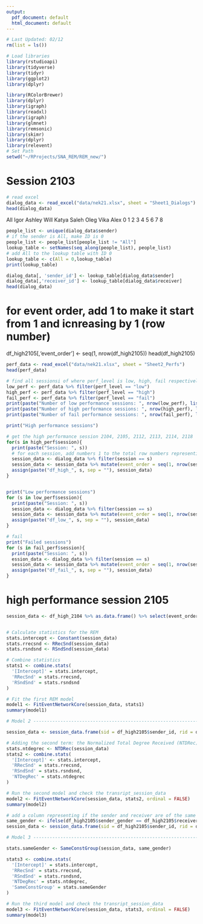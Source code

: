 ```yaml
---
output:
  pdf_document: default
  html_document: default
---
```

```r
# Last Updated: 02/12
rm(list = ls())

# Load libraries
library(rstudioapi)
library(tidyverse)
library(tidyr)
library(ggplot2)
library(dplyr)

library(RColorBrewer)
library(dplyr)
library(igraph)
library(readxl)
library(igraph)
library(glmnet)
library(remsonic)
library(skimr)
library(dplyr)
library(relevent)
# Set Path
setwd("~/RProjects/SNA_REM/REM_new/")
```

# Session 2103
```r
# read excel
dialog_data <- read_excel("data/nek21.xlsx", sheet = "Sheet1_Dialogs")
head(dialog_data)
```

 All   Igor Ashley   Will  Katya  Saleh   Oleg   Vika   Alex 
     0      1      2      3      4      5      6      7      8 

```r
people_list <- unique(dialog_data$sender)
# if the sender is All, make ID is 0
people_list <- people_list[people_list != "All"]
lookup_table <- setNames(seq_along(people_list), people_list)
# add All to the lookup table with ID 0
lookup_table <- c(All = 0,lookup_table)
print(lookup_table)
```


```r
dialog_data[, 'sender_id'] <- lookup_table[dialog_data$sender]
dialog_data[,'receiver_id'] <- lookup_table[dialog_data$receiver]
head(dialog_data)
```

# for event order, add 1 to make it start from 1  and icnreasing by 1 (row number)
df_high2105[,'event_order'] <- seq(1, nrow(df_high2105))
head(df_high2105)


```r
perf_data <- read_excel("data/nek21.xlsx", sheet = "Sheet2_Perfs")
head(perf_data)
```


```r
# find all sessionsi of where perf_level is low, high, fail respectively
low_perf <- perf_data %>% filter(perf_level == "low")
high_perf <- perf_data %>% filter(perf_level == "high")
fail_perf <- perf_data %>% filter(perf_level == "fail")
print(paste("Number of low performance sessions: ", nrow(low_perf), list(low_perf$session)))
print(paste("Number of high performance sessions: ", nrow(high_perf), list(high_perf$session)))
print(paste("Number of fail performance sessions: ", nrow(fail_perf), list(fail_perf$session)))
```

```r
print("High performance sessions")

# get the high performance session 2104, 2105, 2112, 2113, 2114, 2118
for(s in high_perf$session){
  print(paste("Session: ", s))
  # for each session, add numbers 1 to the total row numbers representing the event order
  session_data <- dialog_data %>% filter(session == s)
  session_data <- session_data %>% mutate(event_order = seq(1, nrow(session_data)))
  assign(paste("df_high_", s, sep = ""), session_data)
}


print("Low performance sessions")
for (s in low_perf$session){
  print(paste("Session: ", s))
  session_data <- dialog_data %>% filter(session == s)
  session_data <- session_data %>% mutate(event_order = seq(1, nrow(session_data)))
  assign(paste("df_low_", s, sep = ""), session_data)
}

# fail
print("Failed sessions")
for (s in fail_perf$session){
  print(paste("Session: ", s))
  ession_data <- dialog_data %>% filter(session == s)
  session_data <- session_data %>% mutate(event_order = seq(1, nrow(session_data)))
  assign(paste("df_fail_", s, sep = ""), session_data)
}
```

# high performance session 2105


```r

session_data <- df_high_2104 %>% as.data.frame() %>% select(event_order, sender_id, receiver_id)


# Calculate statistics for the REM
stats.intercept <- Constant(session_data)
stats.rrecsnd <- RRecSnd(session_data)
stats.rsndsnd <- RSndSnd(session_data)

# Combine statistics
stats1 <- combine.stats(
  '[Intercept]' = stats.intercept,
  'RRecSnd' = stats.rrecsnd,
  'RSndSnd' = stats.rsndsnd
)

# Fit the first REM model
model1 <- FitEventNetworkCore(session_data, stats1)
summary(model1)

```


```r

# Model 2 -----------------------------------------------------------------

session_data <- session_data.frame(sid = df_high2105$sender_id, rid = df_high2105$receiver_id, time = df_high2105$event_order,sender_dialog = df_high2105$sender_dialog)

# Adding the second term: the Normalized Total Degree Received (NTDRec)
stats.ntdegrec <- NTDRec(session_data)
stats2 <- combine.stats(
  '[Intercept]' <- stats.intercept,
  'RRecSnd' = stats.rrecsnd,
  'RSndSnd' = stats.rsndsnd,
  'NTDegRec' = stats.ntdegrec
)

# Run the second model and check the transript_session_data
model2 <- FitEventNetworkCore(session_data, stats2, ordinal = FALSE)
summary(model2)
```


```r

# add a column representing if the sender and receiver are of the same gender
same_gender <- ifelse(df_high2105$sender_gender == df_high2105$receiver_gender, 1, 0)
session_data <- session_data.frame(sid = df_high2105$sender_id, rid = df_high2105$receiver_id, time = df_high2105$event_order,sender_dialog = df_high2105$sender_dialog)

# Model 3 -----------------------------------------------------------------

stats.sameGender <- SameConstGroup(session_data, same_gender)

stats3 <- combine.stats(
  '[Intercept]' = stats.intercept,
  'RRecSnd' = stats.rrecsnd,
  'RSndSnd' = stats.rsndsnd,
  'NTDegRec' = stats.ntdegrec,
  'SameConstGroup' = stats.sameGender
)

# Run the third model and check the transript_session_data
model3 <- FitEventNetworkCore(session_data, stats3, ordinal = FALSE)
summary(model3)
```



